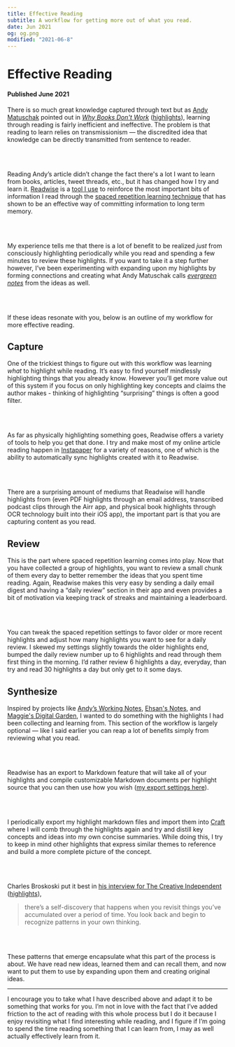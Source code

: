 ```yaml
---
title: Effective Reading
subtitle: A workflow for getting more out of what you read.
date: Jun 2021
og: og.png
modified: "2021-06-8"
---
```


# Effective Reading

#### Published June 2021

There is so much great knowledge captured through text but as [Andy Matuschak](https://twitter.com/andy_matuschak) pointed out in [_Why Books Don't Work_](https://andymatuschak.org/books/) ([highlights](https://nelson.co/highlights#159664527)), learning through reading is fairly inefficient and ineffective. The problem is that reading to learn relies on transmissionism — the discredited idea that knowledge can be directly transmitted from sentence to reader.

<br></br>

Reading Andy’s article didn’t change the fact there's a lot I want to learn from
books, articles, tweet threads, etc., but it has changed how I try and learn it.
[Readwise](https://readwise.io) is a [tool I use](/posts/digital-tools) to
reinforce the most important bits of information I read through the [spaced
repetition learning technique](https://en.wikipedia.org/wiki/Spaced_repetition)
that has shown to be an effective way of committing information to long term
memory.

<br></br>

My experience tells me that there is a lot of benefit to be realized _just_ from consciously highlighting periodically while you read and spending a few minutes to review these highlights. If you want to take it a step further however, I’ve been experimenting with expanding upon my highlights by forming connections and creating what Andy Matuschak calls [_evergreen notes_](https://notes.andymatuschak.org/z4SDCZQeRo4xFEQ8H4qrSqd68ucpgE6LU155C) from the ideas as well.

<br></br>

If these ideas resonate with you, below is an outline of my workflow for more effective reading.

## Capture

One of the trickiest things to figure out with this workflow was learning _what_ to highlight while reading. It’s easy to find yourself mindlessly highlighting things that you already know. However you’ll get more value out of this system if you focus on only highlighting key concepts and claims the author makes - thinking of highlighting “surprising” things is often a good filter.

<br></br>

As far as physically highlighting something goes, Readwise offers a variety of tools to help you get that done. I try and make most of my online article reading happen in [Instapaper](https://www.instapaper.com) for a variety of reasons, one of which is the ability to automatically sync highlights created with it to Readwise.

<br></br>

There are a surprising amount of mediums that Readwise will handle highlights from (even PDF highlights through an email address, transcribed podcast clips through the Airr app, and physical book highlights through OCR technology built into their iOS app), the important part is that you are capturing content as you read.

## Review

This is the part where spaced repetition learning comes into play. Now that you have collected a group of highlights, you want to review a small chunk of them every day to better remember the ideas that you spent time reading. Again, Readwise makes this very easy by sending a daily email digest and having a “daily review” section in their app and even provides a bit of motivation via keeping track of streaks and maintaining a leaderboard.

<br></br>

You can tweak the spaced repetition settings to favor older or more recent highlights and adjust how many highlights you want to see for a daily review. I skewed my settings slightly towards the older highlights end, bumped the daily review number up to 6 highlights and read through them first thing in the morning. I’d rather review 6 highlights a day, everyday, than try and read 30 highlights a day but only get to it some days.

## Synthesize

Inspired by projects like [Andy’s Working Notes](https://nelson.co/highlightsfeed.xml), [Ehsan's Notes](https://notes.thisisehsan.com/D+Public+Notes/Ehsan's+Notes), and [Maggie's Digital Garden](https://maggieappleton.com/garden), I wanted to do something with the highlights I had been collecting and learning from. This section of the workflow is largely optional — like I said earlier you can reap a lot of benefits simply from reviewing what you read.

<br></br>

Readwise has an export to Markdown feature that will take all of your highlights and compile customizable Markdown documents per highlight source that you can then use how you wish ([my export settings here](https://gist.github.com/gavinmn/5d5bfc52249ad0d52f0fba6dcc4d29ae)).

<br></br>

I periodically export my highlight markdown files and import them into [Craft](https://www.craft.do) where I will comb through the highlights again and try and distill key concepts and ideas into my own concise summaries. While doing this, I try to keep in mind other highlights that express similar themes to reference and build a more complete picture of the concept.

<br></br>

Charles Broskoski put it best in [his interview for The Creative Independent](https://thecreativeindependent.com/people/charles-broskoski-on-self-discovery-upon-revisiting-things-youve-accumulated-over-time/) ([highlights](https://nelson.co/highlights#171658421)),

> there’s a self-discovery that happens when you revisit things you’ve accumulated over a period of time. You look back and begin to recognize patterns in your own thinking.

<br></br>

These patterns that emerge encapsulate what this part of the process is about. We have read new ideas, learned them and can recall them, and now want to put them to use by expanding upon them and creating original ideas.

---

I encourage you to take what I have described above and adapt it to be something that works for you. I’m not in love with the fact that I’ve added friction to the act of reading with this whole process but I do it because I enjoy revisiting what I find interesting while reading, and I figure if I’m going to spend the time reading something that I can learn from, I may as well actually effectively learn from it.
